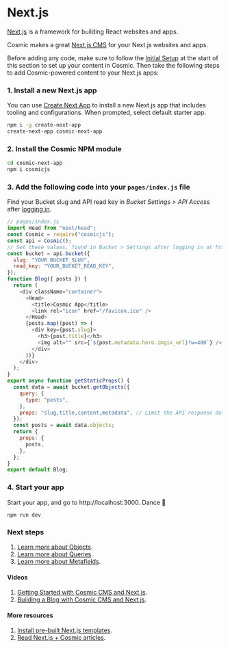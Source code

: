 # Next.js

[Next.js](https://nextjs.org/) is a framework for building React websites and apps.

Cosmic makes a great [Next.js CMS](https://www.cosmicjs.com/knowledge-base/nextjs-cms) for your Next.js websites and apps.

Before adding any code, make sure to follow the [Initial Setup](/guides/initial-setup) at the start of this section to set up your content in Cosmic. Then take the following steps to add Cosmic-powered content to your Next.js apps:

### 1. Install a new Next.js app

You can use [Create Next App](https://nextjs.org/docs#setup) to install a new Next.js app that includes tooling and configurations. When prompted, select default starter app.

```bash
npm i -g create-next-app
create-next-app cosmic-next-app
```

### 2. Install the Cosmic NPM module

```bash
cd cosmic-next-app
npm i cosmicjs
```

### 3. Add the following code into your `pages/index.js` file

Find your Bucket slug and API read key in <i>Bucket Settings > API Access</i> after [logging in](https://app.cosmicjs.com).

```javascript
// pages/index.js
import Head from "next/head";
const Cosmic = require("cosmicjs");
const api = Cosmic();
// Set these values, found in Bucket > Settings after logging in at https://app.cosmicjs.com/login
const bucket = api.bucket({
  slug: "YOUR_BUCKET_SLUG",
  read_key: "YOUR_BUCKET_READ_KEY",
});
function Blog({ posts }) {
  return (
    <div className="container">
      <Head>
        <title>Cosmic App</title>
        <link rel="icon" href="/favicon.ico" />
      </Head>
      {posts.map((post) => (
        <div key={post.slug}>
          <h3>{post.title}</h3>
          <img alt="" src={`${post.metadata.hero.imgix_url}?w=400`} />
        </div>
      ))}
    </div>
  );
}
export async function getStaticProps() {
  const data = await bucket.getObjects({
    query: {
      type: "posts",
    },
    props: "slug,title,content,metadata", // Limit the API response data by props
  });
  const posts = await data.objects;
  return {
    props: {
      posts,
    },
  };
}
export default Blog;
```

### 4. Start your app

Start your app, and go to http://localhost:3000. Dance 🎉

```
npm run dev
```

### Next steps

1. [Learn more about Objects](/api-reference/objects).
2. [Learn more about Queries](/api-reference/queries).
3. [Learn more about Metafields](/api-reference/metafields).

#### Videos

1. [Getting Started with Cosmic CMS and Next.js](https://www.cosmicjs.com/articles/getting-started-with-cosmic-cms-and-nextjs).
2. [Building a Blog with Cosmic CMS and Next.js](https://www.cosmicjs.com/articles/building-a-blog-with-cosmic-cms-and-nextjs).

#### More resources

1. [Install pre-built Next.js templates](https://www.cosmicjs.com/apps?languages=Next.js).
2. [Read Next.js + Cosmic articles](https://www.cosmicjs.com/articles?q=Next.js).
